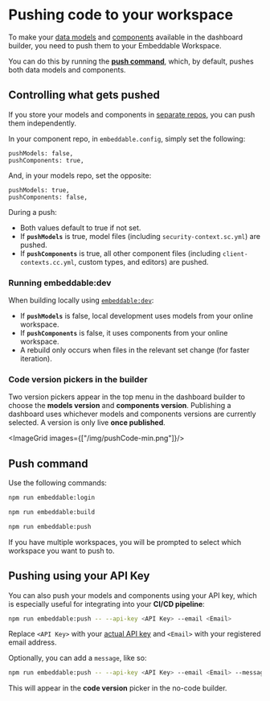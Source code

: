 # Pushing code to your workspace

To make your [data models](/data-modeling/defining-models) and [components](/development/defining-components) available in the dashboard builder, you need to push them to your Embeddable Workspace.

You can do this by running the [**push command**](/development/pushing-code#push-command), which, by default, pushes both data models and components. 

## Controlling what gets pushed

If you store your models and components in [separate repos](/data-modeling/getting-setup#2-storing-models-separately), you can push them independently. 

In your component repo, in `embeddable.config`, simply set the following:

```tsx
pushModels: false,
pushComponents: true,
```

And, in your models repo, set the opposite:

```tsx
pushModels: true,
pushComponents: false,
```

During a push:

- Both values default to true if not set.
- If **`pushModels`** is true, model files (including `security-context.sc.yml`) are pushed.
- If **`pushComponents`** is true, all other component files (including `client-contexts.cc.yml`, custom types, and editors) are pushed.

### Running embeddable:dev

When building locally using [`embeddable:dev`](/development/local-environment): 

- If **`pushModels`** is false, local development uses models from your online workspace.
- If **`pushComponents`** is false, it uses components from your online workspace.
- A rebuild only occurs when files in the relevant set change (for faster iteration).

### Code version pickers in the builder

Two version pickers appear in the top menu in the dashboard builder to choose the **models version** and **components version**. Publishing a dashboard uses whichever models and components versions are currently selected. A version is only live **once published**.

<ImageGrid images={["/img/pushCode-min.png"]}/>

## Push command

Use the following commands:

```bash
npm run embeddable:login
```

```bash
npm run embeddable:build
```

```bash
npm run embeddable:push
```

If you have multiple workspaces, you will be prompted to select which workspace you want to push to.

## Pushing using your API Key

You can also push your models and components using your API key, which is especially useful for integrating into your **CI/CD pipeline**:

```bash
npm run embeddable:push -- --api-key <API Key> --email <Email>
```

Replace `<API Key>` with your [actual API key](/getting-started/set-up-your-workspace#retrieve-your-api-key) and `<Email>` with your registered email address.

Optionally, you can add a `message`, like so:

```bash
npm run embeddable:push -- --api-key <API Key> --email <Email> --message <Message>
```

This will appear in the **code version** picker in the no-code builder. 